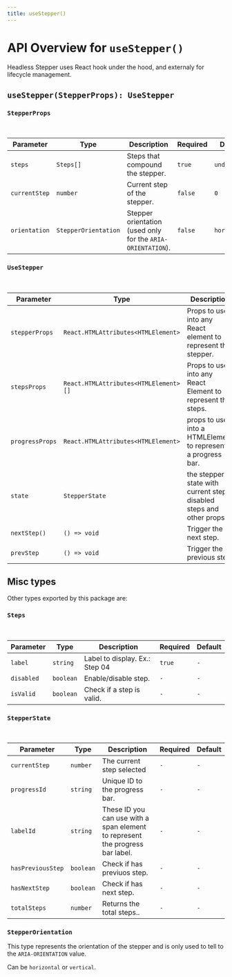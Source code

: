 ```yaml
---
title: useStepper()
---
```


# API Overview for `useStepper()`

Headless Stepper uses React hook under the hood, and externaly for lifecycle management.

## `useStepper(StepperProps): UseStepper`

### `StepperProps`

<br />

| Parameter     | Type                 | Description                                                 | Required | Default      |
| ------------- | -------------------- | ----------------------------------------------------------- | -------- | ------------ |
| `steps`       | `Steps[]`            | Steps that compound the stepper.                            | `true`   | `undefined`  |
| `currentStep` | `number`             | Current step of the stepper.                                | `false`  | `0`          |
| `orientation` | `StepperOrientation` | Stepper orientation (used only for the `ARIA-ORIENTATION`). | `false`  | `horizontal` |

### `UseStepper`

<br />

| Parameter       | Type                                  | Description                                                          | Required | Default |
| --------------- | ------------------------------------- | -------------------------------------------------------------------- | -------- | ------- |
| `stepperProps`  | `React.HTMLAttributes<HTMLElement>`   | Props to use into any React element to represent the stepper.        | `-`      | `-`     |
| `stepsProps`    | `React.HTMLAttributes<HTMLElement>[]` | Props to use into any React Element to represent the steps.          | `-`      | `-`     |
| `progressProps` | `React.HTMLAttributes<HTMLElement>`   | props to use into a HTMLElement to represents a progress bar.        | `-`      | `-`     |
| `state`         | `StepperState`                        | the stepper state with current step, disabled steps and other props. | `-`      | `-`     |
| `nextStep()`    | `() => void`                          | Trigger the next step.                                               | `-`      | `-`     |
| `prevStep`      | `() => void`                          | Trigger the previous step.                                           | `-`      | `-`     |

## Misc types

Other types exported by this package are:

### `Steps`

<br />

| Parameter  | Type      | Description                    | Required | Default |
| ---------- | --------- | ------------------------------ | -------- | ------- |
| `label`    | `string`  | Label to display. Ex.: Step 04 | `true`   | `-`     |
| `disabled` | `boolean` | Enable/disable step.           | `-`      | `-`     |
| `isValid`  | `boolean` | Check if a step is valid.      | `-`      | `-`     |

### `StepperState`

<br />

| Parameter         | Type      | Description                                                                   | Required | Default |
| ----------------- | --------- | ----------------------------------------------------------------------------- | -------- | ------- |
| `currentStep`     | `number`  | The current step selected                                                     | `-`      | `-`     |
| `progressId`      | `string`  | Unique ID to the progress bar.                                                | `-`      | `-`     |
| `labelId`         | `string`  | These ID you can use with a span element to represent the progress bar label. | `-`      | `-`     |
| `hasPreviousStep` | `boolean` | Check if has previuos step.                                                   | `-`      | `-`     |
| `hasNextStep`     | `boolean` | Check if has next step.                                                       | `-`      | `-`     |
| `totalSteps`      | `number`  | Returns the total steps..                                                     | `-`      | `-`     |

### `StepperOrientation`

This type represents the orientation of the stepper and is only used to tell to the `ARIA-ORIENTATION` value.

Can be `horizontal` or `vertical`.
